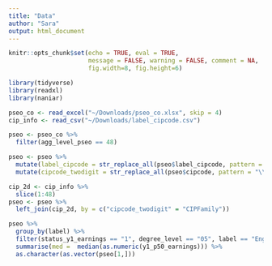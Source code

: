 ```yaml
---
title: "Data"
author: "Sara"
output: html_document
---
```


```r
knitr::opts_chunk$set(echo = TRUE, eval = TRUE,
                      message = FALSE, warning = FALSE, comment = NA,
                      fig.width=8, fig.height=6)
```

```r
library(tidyverse)
library(readxl)
library(naniar)
```

```r
pseo_co <- read_excel("~/Downloads/pseo_co.xlsx", skip = 4)
cip_info <- read_csv("~/Downloads/label_cipcode.csv")
```

```r
pseo <- pseo_co %>% 
  filter(agg_level_pseo == 48)

pseo <- pseo %>% 
  mutate(label_cipcode = str_replace_all(pseo$label_cipcode, pattern = "\\n", " ")) %>% 
  mutate(cipcode_twodigit = str_replace_all(pseo$cipcode, pattern = "\\..*", "")) 
```


```r
cip_2d <- cip_info %>% 
  slice(1:48)
pseo <- pseo %>% 
  left_join(cip_2d, by = c("cipcode_twodigit" = "CIPFamily")) 
```


```r
pseo %>% 
  group_by(label) %>% 
  filter(status_y1_earnings == "1", degree_level == "05", label == "Engineering") %>% 
  summarise(med =  median(as.numeric(y1_p50_earnings))) %>% 
  as.character(as.vector(pseo[1,]))
```








